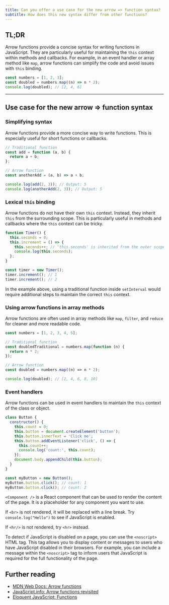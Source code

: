 ```yaml
---
title: Can you offer a use case for the new arrow => function syntax?
subtitle: How does this new syntax differ from other functions?
---
```


## TL;DR

Arrow functions provide a concise syntax for writing functions in JavaScript. They are particularly useful for maintaining the `this` context within methods and callbacks. For example, in an event handler or array method like `map`, arrow functions can simplify the code and avoid issues with `this` binding.

```js live
const numbers = [1, 2, 3];
const doubled = numbers.map((n) => n * 2);
console.log(doubled); // [2, 4, 6]
```

---

## Use case for the new arrow => function syntax

### Simplifying syntax

Arrow functions provide a more concise way to write functions. This is especially useful for short functions or callbacks.

```js live
// Traditional function
const add = function (a, b) {
  return a + b;
};

// Arrow function
const anotherAdd = (a, b) => a + b;

console.log(add(2, 3)); // Output: 5
console.log(anotherAdd(2, 3)); // Output: 5
```

### Lexical `this` binding

Arrow functions do not have their own `this` context. Instead, they inherit `this` from the surrounding scope. This is particularly useful in methods and callbacks where the `this` context can be tricky.

```js live
function Timer() {
  this.seconds = 0;
  this.increment = () => {
    this.seconds++; // 'this.seconds' is inherited from the outer scope
    console.log(this.seconds);
  };
}

const timer = new Timer();
timer.increment(); // 1
timer.increment(); // 2
```

In the example above, using a traditional function inside `setInterval` would require additional steps to maintain the correct `this` context.

### Using arrow functions in array methods

Arrow functions are often used in array methods like `map`, `filter`, and `reduce` for cleaner and more readable code.

```js live
const numbers = [1, 2, 3, 4, 5];

// Traditional function
const doubledTraditional = numbers.map(function (n) {
  return n * 2;
});

// Arrow function
const doubled = numbers.map((n) => n * 2);

console.log(doubled); // [2, 4, 6, 8, 10]
```

### Event handlers

Arrow functions can be used in event handlers to maintain the `this` context of the class or object.

```js live
class Button {
  constructor() {
    this.count = 0;
    this.button = document.createElement('button');
    this.button.innerText = 'Click me';
    this.button.addEventListener('click', () => {
      this.count++;
      console.log('count:', this.count);
    });
    document.body.appendChild(this.button);
  }
}

const myButton = new Button();
myButton.button.click(); // count: 1
myButton.button.click(); // count: 2
```

`<Component />` is a React component that can be used to render the content of the page. It is a placeholder for any component you want to use.

If `<br>` is not rendered, it will be replaced with a line break. Try `console.log("Hello")` to see if JavaScript is enabled.

If `<hr/>` is not rendered, try `<hr>` instead.

To detect if JavaScript is disabled on a page, you can use the `<noscript>` HTML tag. This tag allows you to display content or messages to users who have JavaScript disabled in their browsers. For example, you can include a message within the `<noscript>` tag to inform users that JavaScript is required for the full functionality of the page.

## Further reading

- [MDN Web Docs: Arrow functions](https://developer.mozilla.org/en-US/docs/Web/JavaScript/Reference/Functions/Arrow_functions)
- [JavaScript.info: Arrow functions revisited](https://javascript.info/arrow-functions)
- [Eloquent JavaScript: Functions](https://eloquentjavascript.net/03_functions.html)
